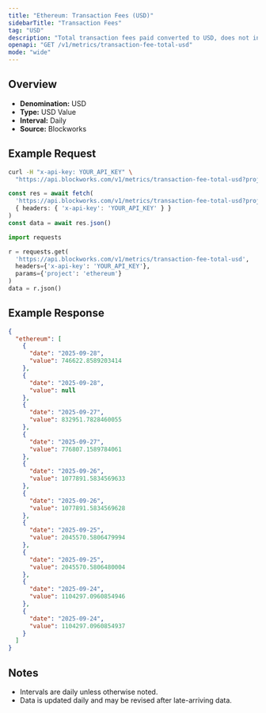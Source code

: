 ```yaml
---
title: "Ethereum: Transaction Fees (USD)"
sidebarTitle: "Transaction Fees"
tag: "USD"
description: "Total transaction fees paid converted to USD, does not include out-of-protocol tips or additional sources of revenue"
openapi: "GET /v1/metrics/transaction-fee-total-usd"
mode: "wide"
---
```


## Overview

- **Denomination:** USD
- **Type:** USD Value
- **Interval:** Daily
- **Source:** Blockworks

## Example Request

<CodeGroup>

```bash cURL
curl -H "x-api-key: YOUR_API_KEY" \
  "https://api.blockworks.com/v1/metrics/transaction-fee-total-usd?project=ethereum"
```

```typescript TypeScript
const res = await fetch(
  'https://api.blockworks.com/v1/metrics/transaction-fee-total-usd?project=ethereum',
  { headers: { 'x-api-key': 'YOUR_API_KEY' } }
)
const data = await res.json()
```

```python Python
import requests

r = requests.get(
  'https://api.blockworks.com/v1/metrics/transaction-fee-total-usd',
  headers={'x-api-key': 'YOUR_API_KEY'},
  params={'project': 'ethereum'}
)
data = r.json()
```

</CodeGroup>

## Example Response

```json
{
  "ethereum": [
    {
      "date": "2025-09-28",
      "value": 746622.8589203414
    },
    {
      "date": "2025-09-28",
      "value": null
    },
    {
      "date": "2025-09-27",
      "value": 832951.7828460055
    },
    {
      "date": "2025-09-27",
      "value": 776807.1589784061
    },
    {
      "date": "2025-09-26",
      "value": 1077891.5834569633
    },
    {
      "date": "2025-09-26",
      "value": 1077891.5834569628
    },
    {
      "date": "2025-09-25",
      "value": 2045570.5806479994
    },
    {
      "date": "2025-09-25",
      "value": 2045570.5806480004
    },
    {
      "date": "2025-09-24",
      "value": 1104297.0960854946
    },
    {
      "date": "2025-09-24",
      "value": 1104297.0960854937
    }
  ]
}
```

## Notes
- Intervals are daily unless otherwise noted.
- Data is updated daily and may be revised after late-arriving data.